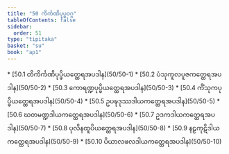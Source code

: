 ```yaml
---
title: "50 ကိင်္ကဏိပုပ္ဖဝဂ္ဂ"
tableOfContents: false
sidebar:
  order: 51
type: "tipitaka"
basket: "su"
book: "ap1"
---
```



<DynamicBreadcrumb />



<TableOfContents book="ap1" section="50">
* [50.1 တိကိင်္ကဏိပုပ္ဖိယတ္ထေရအပဒါန](50/50-1)
* [50.2 ပံသုကူလပူဇကတ္ထေရအပဒါန](50/50-2)
* [50.3 ကောရဏ္ဍပုပ္ဖိယတ္ထေရအပဒါန](50/50-3)
* [50.4 ကိံသုကပုပ္ဖိယတ္ထေရအပဒါန](50/50-4)
* [50.5 ဥပဍ္ဎဒုဿဒါယကတ္ထေရအပဒါန](50/50-5)
* [50.6 ဃတမဏ္ဍဒါယကတ္ထေရအပဒါန](50/50-6)
* [50.7 ဥဒကဒါယကတ္ထေရအပဒါန](50/50-7)
* [50.8 ပုလိနထူပိယတ္ထေရအပဒါန](50/50-8)
* [50.9 နဠကုဋိဒါယကတ္ထေရအပဒါန](50/50-9)
* [50.10 ပိယာလဖလဒါယကတ္ထေရအပဒါန](50/50-10)
</TableOfContents>